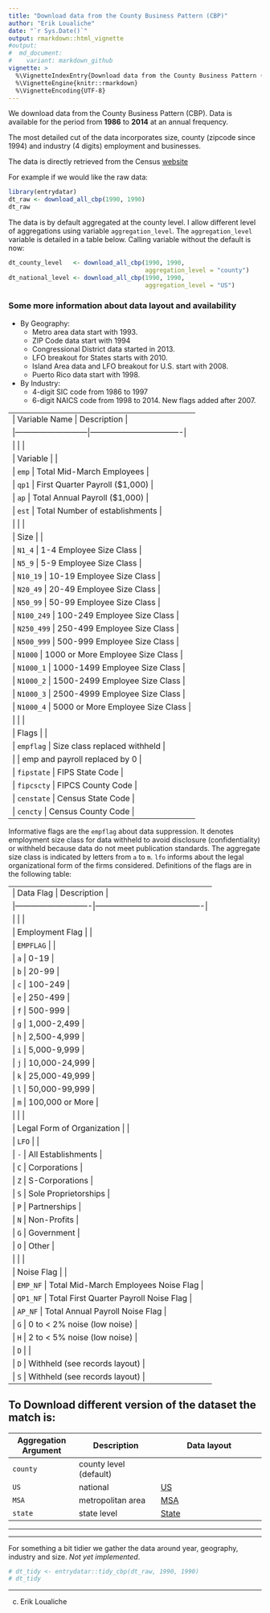```yaml
---
title: "Download data from the County Business Pattern (CBP)"
author: "Erik Loualiche"
date: "`r Sys.Date()`"
output: rmarkdown::html_vignette
#output:
#  md_document:
#    variant: markdown_github
vignette: >
  %\VignetteIndexEntry{Download data from the County Business Pattern (CBP)}
  %\VignetteEngine{knitr::rmarkdown}
  %\VignetteEncoding{UTF-8}
---
```



We download data from the County Business Pattern (CBP). Data is available for the period from **1986** to **2014** at an annual frequency. 

The most detailed cut of the data incorporates size, county (zipcode since 1994) and industry (4 digits) employment and businesses.    

The data is directly retrieved from the Census [website](http://www.census.gov/programs-surveys/cbp.html)


For example if we would like the raw data:
```r
library(entrydatar)
dt_raw <- download_all_cbp(1990, 1990)
dt_raw
```

The data is by default aggregated at the county level. I allow different level of aggregations using variable `aggregation_level`. The `aggregation_level` variable is detailed in a table below. Calling variable without the default is now:
```r
dt_county_level   <- download_all_cbp(1990, 1990,
                                      aggregation_level = "county")
dt_national_level <- download_all_cbp(1990, 1990,
                                      aggregation_level = "US")
```


### Some more information about data layout and availability

- By Geography:
  + Metro area data start with 1993.
  + ZIP Code data start with 1994
  + Congressional District data started in 2013.
  + LFO breakout for States starts with 2010.
  + Island Area data and LFO breakout for U.S. start with 2008.
  + Puerto Rico data start with 1998.

- By Industry:
  + 4-digit SIC code from 1986 to 1997
  + 6-digit NAICS code from 1998 to 2014. New flags added after 2007.


----------------------------------------------------------------
| Variable Name             | Description                      |
|---------------------------|----------------------------------|
|                           |                                  |
| Variable                  |                                  |
| `emp`                     | Total Mid-March Employees        |
| `qp1`                     | First Quarter Payroll ($1,000)   |
| `ap`                      | Total Annual Payroll ($1,000)    |
| `est`                     | Total Number of establishments   |
|                           |                                  |
| Size                      |                                  |
| `N1_4`                    | 1-4 Employee Size Class          |
| `N5_9`                    | 5-9 Employee Size Class          |
| `N10_19`                  | 10-19 Employee Size Class        |
| `N20_49`                  | 20-49 Employee Size Class        |
| `N50_99`                  | 50-99 Employee Size Class        |
| `N100_249`                | 100-249 Employee Size Class      |
| `N250_499`                | 250-499 Employee Size Class      |
| `N500_999`                | 500-999 Employee Size Class      |
| `N1000`                   | 1000 or More Employee Size Class |
| `N1000_1`                 | 1000-1499 Employee Size Class    |
| `N1000_2`                 | 1500-2499 Employee Size Class    |
| `N1000_3`                 | 2500-4999 Employee Size Class    |
| `N1000_4`                 | 5000 or More Employee Size Class |
|                           |                                  |
| Flags                     |                                  |
| `empflag`                 | Size class replaced withheld     |
|                           | emp and payroll replaced by 0    |
| `fipstate`                | FIPS State Code                  |
| `fipcscty`                | FIPCS County Code                |
| `censtate`                | Census State Code                |
| `cencty`                  | Census County Code               |
----------------------------------------------------------------

Informative flags are the `empflag` about data suppression. It denotes employment size class for data withheld to avoid disclosure (confidentiality) or withheld because data do not meet publication standards. The aggregate size class is indicated by letters from `a` to `m`. `lfo` informs about the legal organizational form of the firms considered. Definitions of the flags are in the following table:

-----------------------------------------------------------------------
|  Data Flag                 | Description                            |
|----------------------------|----------------------------------------|
|                            |                                        |
| Employment Flag            |                                        |
| `EMPFLAG`                  |                                        |
| `a`                        | 0-19                                   |
| `b`                        | 20-99                                  |
| `c`                        | 100-249                                |
| `e`                        | 250-499                                |
| `f`                        | 500-999                                |
| `g`                        | 1,000-2,499                            |
| `h`                        | 2,500-4,999                            |
| `i`                        | 5,000-9,999                            |
| `j`                        | 10,000-24,999                          |
| `k`                        | 25,000-49,999                          |
| `l`                        | 50,000-99,999                          |
| `m`                        | 100,000 or More                        |
|                            |                                        |
| Legal Form of Organization |                                        |
| `LFO`                      |                                        |
| `-`                        | All Establishments                     |
| `C`                        | Corporations                           |
| `Z`                        | S-Corporations                         |
| `S`                        | Sole Proprietorships                   |
| `P`                        | Partnerships                           |
| `N`                        | Non-Profits                            |
| `G`                        | Government                             |
| `O`                        | Other                                  |
|                            |                                        |
| Noise Flag                 |                                        |
| `EMP_NF`                   | Total Mid-March Employees Noise Flag   |
| `QP1_NF`                   | Total First Quarter Payroll Noise Flag |
| `AP_NF`                    | Total Annual Payroll Noise Flag        |
| `G`                        | 0 to < 2% noise (low noise)            |
| `H`                        | 2 to < 5% noise (low noise)            |
| `D`                        |                                        |
| `D`                        | Withheld (see records layout)          |
| `S`                        | Withheld (see records layout)          |
-----------------------------------------------------------------------


To Download different version of the dataset the match is:
--------------------------------------------------------------------------------------------------------------
|  Aggregation Argument      | Description                      | Data layout                                |
|----------------------------|----------------------------------|--------------------------------------------|
| `county `                  | county level (default)           |                                            |
| `US`                       | national                         | [US](../tables/us_lfo_layout.txt)          |
| `MSA`                      | metropolitan area                | [MSA](../tables/metro_area_layout,txt)     |
| `state`                    | state level                      | [State](../tables/state_x_lfo_layout.txt)  |
--------------------------------------------------------------------------------------------------------------




---------------------------

For something a bit tidier we gather the data around year, geography, industry and size. *Not yet implemented*.
```r
# dt_tidy <- entrydatar::tidy_cbp(dt_raw, 1990, 1990)
# dt_tidy
```


---------------------------
(c) Erik Loualiche
